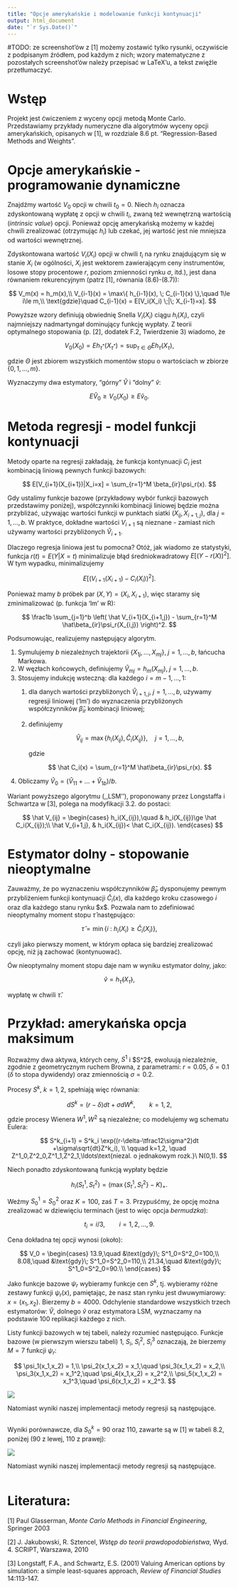 ```yaml
---
title: "Opcje amerykańskie i modelowanie funkcji kontynuacji"
output: html_document
date: "`r Sys.Date()`"
---
```


#TODO: ze screenshot'ów z [1] możemy zostawić tylko rysunki, oczywiście z podpisanym źródłem, pod każdym z nich; wzory matematyczne z pozostałych screenshot'ów należy przepisać w LaTeX'u, a tekst zwięźle przetłumaczyć.

# Wstęp

Projekt jest ćwiczeniem z wyceny opcji metodą Monte Carlo. Przedstawiamy przykłady numeryczne dla algorytmów wyceny opcji amerykańskich, opisanych w [1], w rozdziale 8.6 pt. "Regression-Based Methods and Weights".

# Opcje amerykańskie - programowanie dynamiczne

Znajdźmy wartość $V_0$ opcji w chwili $t_0=0$. Niech $h_i$ oznacza zdyskontowaną wypłatę z opcji w chwili $t_i$, zwaną też wewnętrzną wartością (*intrinsic value*) opcji. Ponieważ opcję amerykańską możemy w każdej chwili zrealizować (otrzymując $h_i$) lub czekać, jej wartość jest nie mniejsza od wartości wewnętrznej.

Zdyskontowana wartość $V_i(X_i)$ opcji w chwili $t_i$ na rynku znajdującym się w stanie $X_i$ (w ogólności, $X_i$ jest wektorem zawierającym ceny instrumentów, losowe stopy procentowe $r$, poziom zmienności rynku $\sigma$, itd.), jest dana równaniem rekurencyjnym (patrz [1], równania (8.6)-(8.7)):

$$
V_m(x) = h_m(x),\\
V_{i-1}(x) = \max\{ h_{i-1}(x), \; C_{i-1}(x) \},\quad 1\le i\le m,\\
\text{gdzie}\quad 
C_{i-1}(x) = E[V_i(X_i) \;|\; X_{i-1}=x].
$$

Powyższe wzory definiują obwiednię Snella $V_i(X_i)$ ciągu $h_i(X_i)$, czyli najmniejszy nadmartyngał dominujący funkcję wypłaty. Z teorii optymalnego stopowania (p. [2], dodatek F.2, Twierdzenie 3) wiadomo, że

$$
V_0(X_0) = Eh_{\tau^*}(X_{\tau^*}) = \sup_{\tau\in\Theta} Eh_{\tau}(X_{\tau}),
$$

gdzie $\Theta$ jest zbiorem wszystkich momentów stopu o wartościach w zbiorze $\{0,1,\ldots,m\}$.

Wyznaczymy dwa estymatory, "górny" $\hat V$ i "dolny" $\hat v$:

$$
E\hat V_0 \ge V_0(X_0) \ge E\hat v_0.
$$

# Metoda regresji - model funkcji kontynuacji

Metody oparte na regresji zakładają, że funkcja kontynuacji $C_i$ jest kombinacją liniową pewnych funkcji bazowych:

$$
E[V_{i+1}(X_{i+1})|X_i=x] = \sum_{r=1}^M \beta_{ir}\psi_r(x).
$$

Gdy ustalimy funkcje bazowe (przykładowy wybór funkcji bazowych przedstawimy poniżej), współczynniki kombinacji liniowej będzie można przybliżać, używając wartości funkcji w punktach siatki $(X_{ij},X_{i+1,j})$, dla $j=1,\ldots,b$. W praktyce, dokładne wartości $V_{i+1}$ są nieznane - zamiast nich używamy wartości przybliżonych $\hat V_{i+1}$.

Dlaczego regresja liniowa jest tu pomocna? Otóż, jak wiadomo ze statystyki, funkcja $r(t)=E(Y|X=t)$ minimalizuje błąd średniokwadratowy $E[(Y-r(X))^2]$. W tym wypadku, minimalizujemy

$$
E[(V_{i+1}(X_{i+1}) - C_i(X_i))^2].
$$

Ponieważ mamy $b$ próbek par $(X,Y)=(X_i,X_{i+1})$, więc staramy się zminimalizować (p. funkcja 'lm' w R):

$$
\frac1b \sum_{j=1}^b \left(
\hat V_{i+1}(X_{i+1,j}) - \sum_{r=1}^M \hat\beta_{ir}\psi_r(X_{i,j})
\right)^2.
$$

Podsumowując, realizujemy następujący algorytm.

1.  Symulujemy $b$ niezależnych trajektorii $\{X_{1j},\ldots,X_{mj}\},\;j=1,\ldots,b$, łańcucha Markowa.
2.  W węzłach końcowych, definiujemy $\hat V_{mj} = h_m(X_{mj}),\; j=1,\ldots,b$.
3.  Stosujemy indukcję wsteczną: dla każdego $i=m-1,\ldots,1$:
    1.  dla danych wartości przybliżonych $\hat V_{i+1,j},\; j=1,\ldots,b$, używamy regresji liniowej ('lm') do wyznaczenia przybliżonych współczynników $\hat\beta_{ir}$ kombinacji liniowej;

    2.  definiujemy

        $$
        \hat V_{ij} = \max\left\{ h_i(X_{ij}), \hat C_i(X_{ij}) \right\},\quad j=1,\ldots,b,
        $$

        gdzie

        $$
          \hat C_i(x) = \sum_{r=1}^M \hat\beta_{ir}\psi_r(x).
        $$
4.  Obliczamy $\hat V_0 = (\hat V_{11}+\ldots+\hat V_{1b})/b$.

Wariant powyższego algorytmu (,,LSM''), proponowany przez Longstaffa i Schwartza w [3], polega na modyfikacji 3.2. do postaci:

$$
\hat V_{ij} = \begin{cases} h_i(X_{ij}),\quad & h_i(X_{ij})\ge \hat C_i(X_{ij});\\ 
                           \hat V_{i+1,j},    & h_i(X_{ij})< \hat C_i(X_{ij}).
\end{cases}
$$

# Estymator dolny - stopowanie nieoptymalne

Zauważmy, że po wyznaczeniu współczynników $\hat\beta_{ir}$ dysponujemy pewnym przybliżeniem funkcji kontynuacji $\hat C_i(x)$, dla każdego kroku czasowego $i$ oraz dla każdego stanu rynku \$x\$. Pozwala nam to zdefiniować nieoptymalny moment stopu $\hat\tau$ następująco:

$$
\hat\tau  = \min\{ i\::\: h_i(X_i) \ge \hat C_i(X_i) \},
$$

czyli jako pierwszy moment, w którym opłaca się bardziej zrealizować opcję, niż ją zachować (kontynuować).

Ów nieoptymalny moment stopu daje nam w wyniku estymator dolny, jako:

$$
\hat v = h_{\hat\tau}(X_{\hat\tau}),
$$

wypłatę w chwili $\hat\tau$.

# Przykład: amerykańska opcja maksimum

Rozważmy dwa aktywa, których ceny, $S^1$ i \$S\^2\$, ewoluują niezależnie, zgodnie z geometrycznym ruchem Browna, z parametrami: $r=0.05$, $\delta=0.1$ ($\delta$ to stopa dywidendy) oraz zmiennością $\sigma=0.2$.

Procesy $S^k$, $k=1,2$, spełniają więc równania:

$$
dS^k = (r-
\delta)dt + \sigma dW^k,
\qquad k=1,2,
$$

gdzie procesy Wienera $W^1,W^2$ są niezależne; co modelujemy wg schematu Eulera:

$$
S^k_{i+1} = S^k_i \exp((r-\delta-\tfrac12\sigma^2)dt 
+\sigma\sqrt{dt}Z^k_i), \\
\qquad k=1,2,
\quad Z^1_0,Z^2_0,Z^1_1,Z^2_1,\ldots\text{niezal. o jednakowym rozk.}\ N(0,1).
$$

Niech ponadto zdyskontowaną funkcją wypłaty będzie

$$
h_i(S^1_t,S^2_t) = (\max\{S^1_t,S^2_t\} - K)_+. 
$$

Weźmy $S^1_0=S^2_0$ oraz $K = 100$, zaś $T=3$. Przypuśćmy, że opcję można zrealizować w dziewięciu terminach (jest to więc opcja *bermudzka*):

$$
t_i = i/3,\qquad i=1,2,\ldots,9.
$$

Cena dokładna tej opcji wynosi (około):

$$
V_0 = \begin{cases}
13.9,\quad &\text{gdy}\; S^1_0=S^2_0=100,\\
8.08,\quad &\text{gdy}\; S^1_0=S^2_0=110,\\
21.34,\quad &\text{gdy}\; S^1_0=S^2_0=90.\\
\end{cases}
$$

Jako funkcje bazowe $\psi_r$ wybieramy funkcje cen $S^k$, tj. wybieramy różne zestawy funkcji $\psi_r(x)$, pamiętając, że nasz stan rynku jest dwuwymiarowy: $x=(x_1,x_2)$. Bierzemy $b=4000$. Odchylenie standardowe wszystkich trzech estymatorów: $\hat V$, dolnego $\hat v$ oraz estymatora LSM, wyznaczamy na podstawie $100$ replikacji każdego z nich.

Listy funkcji bazowych w tej tabeli, należy rozumieć następująco. Funkcje bazowe (w pierwszym wierszu tabeli) $1$, $S_i$, $S_i^2$, $S_i^3$ oznaczają, że bierzemy $M=7$ funkcji $\psi_r$:

$$
\psi_1(x_1,x_2) = 1,\\
\psi_2(x_1,x_2) = x_1,\quad
\psi_3(x_1,x_2) = x_2,\\
\psi_3(x_1,x_2) = x_1^2,\quad
\psi_4(x_1,x_2) = x_2^2,\\
\psi_5(x_1,x_2) = x_1^3,\quad
\psi_6(x_1,x_2) = x_2^3.
$$

![](images/Screenshot%202022-12-07%20at%2018.20.17.png)

Natomiast wyniki naszej implementacji metody regresji są następujące.

```r

```

Wyniki porównawcze, dla $S^k_0=90$ oraz $110$, zawarte są w [1] w tabeli 8.2, poniżej ($90$ z lewej, $110$ z prawej):

![](images/Screenshot%202022-12-07%20at%2018.20.30.png)

Natomiast wyniki naszej implementacji metody regresji są następujące.

```r

```

# Literatura:

[1] Paul Glasserman, *Monte Carlo Methods in Financial Engineering*, Springer 2003

[2] J. Jakubowski, R. Sztencel, *Wstęp do teorii prawdopodobieństwa*, Wyd. 4. SCRIPT, Warszawa, 2010

[3] Longstaff, F.A., and Schwartz, E.S. (2001) Valuing American options by simulation: a simple least-squares approach, *Review of Financial Studies* 14:113-147.
